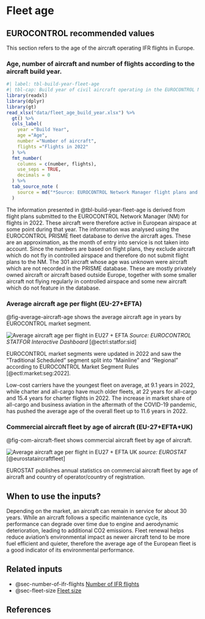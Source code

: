 # Fleet age {#sec-fleet-age}

##	EUROCONTROL recommended values

This section refers to the age of the aircraft operating IFR flights in Europe.

### Age, number of aircraft and number of flights according to the aircraft build year.

```r
#| label: tbl-build-year-fleet-age 
#| tbl-cap: Build year of civil aircraft operating in the EUROCONTROL Network Manager airspace in Europe in 2022
library(readxl)
library(dplyr)
library(gt)
read_xlsx("data/fleet_age_build_year.xlsx") %>% 
  gt() %>% 
  cols_label(
    year ="Build Year",
    age ="Age",
    number ="Number of aircraft",
    flights ="Flights in 2022"
  ) %>% 
  fmt_number(
    columns = c(number, flights),
    use_seps = TRUE,
    decimals = 0
  ) %>% 
  tab_source_note (
    source = md("*Source: EUROCONTROL Network Manager flight plans and PRISME fleet data, March 2023.*")
  )
```
The information presented in @tbl-build-year-fleet-age is derived from flight plans submitted to the EUROCONTROL Network Manager (NM) for flights in 2022. These aircraft were therefore active in European airspace at some point during that year. The information was analysed using the EUROCONTROL PRISME fleet database to derive the aircraft ages. These are an approximation, as the month of entry into service is not taken into account. Since the numbers are based on flight plans, they exclude aircraft which do not fly in controlled airspace and therefore do not submit flight plans to the NM. The 301 aircraft whose age was unknown were aircraft which are not recorded in the PRISME database. These are mostly privately owned aircraft or aircraft based outside Europe, together with some smaller aircraft not flying regularly in controlled airspace and some new aircraft which do not feature in the database.

### Average aircraft age per flight (EU-27+EFTA) 

@fig-average-aircraft-age shows the average aircraft age in years by EUROCONTROL market segment.
 
![Average aircraft age per flight in EU27 + EFTA](figures/aircraft_age_per_flight.svg){#fig-average-aircraft-age}
*Source: EUROCONTROL STATFOR Interactive Dashboard* [@ectrl:statfor:sid]

:::{.callout-note}
EUROCONTROL market segments were updated in 2022 and saw the “Traditional Scheduled” segment split into “Mainline” and “Regional” according to EUROCONTROL Market Segment Rules [@ectl:market:seg:2022].
:::

Low-cost carriers have the youngest fleet on average, at 9.1 years in 2022, while charter and all-cargo have much older fleets, at 22 years for all-cargo and 15.4 years for charter flights in 2022. The increase in market share of all-cargo and business aviation in the aftermath of the COVID-19 pandemic, has pushed the average age of the overall fleet up to 11.6 years in 2022.

### Commercial aircraft fleet by age of aircraft (EU-27+EFTA+UK) 

@fig-com-aircraft-fleet shows commercial aircraft fleet by age of aircraft.

![Average aircraft age per flight in EU27 + EFTA UK](figures/aircraft-fleet-by-age.svg){#fig-com-aircraft-fleet}
*source: EUROSTAT* [@eurostataircraftfleet]

EUROSTAT publishes annual statistics on commercial aircraft fleet by age of aircraft and country of operator/country of registration.

## When to use the inputs?

Depending on the market, an aircraft can remain in service for about 30 years. While an aircraft follows a specific maintenance cycle, its performance can degrade over time due to engine and aerodynamic deterioration, leading to additional CO2 emissions. Fleet renewal helps reduce aviation’s environmental impact as newer aircraft tend to be more fuel efficient and quieter, therefore the average age of the European fleet is a good indicator of its environmental performance.

## Related inputs

  * @sec-number-of-ifr-flights [Number of IFR flights](#sec-number-of-ifr-flights)
  * @sec-fleet-size [Fleet size](#sec-fleet-size)

## References